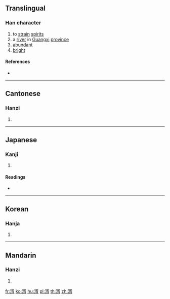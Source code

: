 {{character info/new}}
==Translingual==

===Han character===
{{Han char|rn=85|rad=水|as=09|sn=12|four=37127|canj=ENOB|ids=⿰氵胥}}

# to [[strain]] [[spirit]]s
# a [[river]] in [[Guangxi]] [[province]]
# [[abundant]]
# [[bright]]

====References====
* {{Han ref|kx=0636.290|dkj=17829|dj=1043.260|hdz=31690.060|uh=6E51|ud=28241|bh=D9FA|bd=55802}}

----

==Cantonese==

===Hanzi===
{{yue-hanzi|jyut=[[seoi1]], [[seoi2]]|y=seui1, seui2}}

# {{defn|lang=yue|sort=水09}}

----

==Japanese==

===Kanji===
{{ja-kanji|grade=|rs=水09}}

# {{defn|lang=ja|sort=水09}}

====Readings====
* {{ja-readings|on=[[しょ]] (sho)|kun=[[こす]] (kosu), [[きよい]] (kiyoi)}}

----

==Korean==

===Hanja===
{{ko-hanja|hangeul=서|eumhun=|rv=seo|mr=sŏ|y=se}}

# {{defn|lang=ko|sort=水09}}

----

==Mandarin==

===Hanzi===
{{cmn-hanzi|pin=[[xǔ]] ([[xu3]]), [[xū]] ([[xu1]])|wg=hsü<sup>3</sup>, hsü<sup>1</sup>}}

# {{defn|lang=cmn|sort=水09}}

[[fr:湑]]
[[ko:湑]]
[[hu:湑]]
[[pl:湑]]
[[th:湑]]
[[zh:湑]]